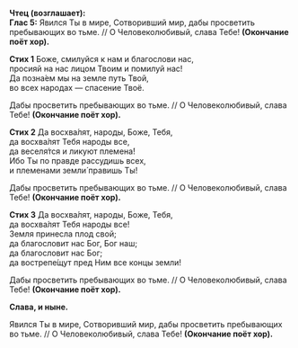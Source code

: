 **Чтец (возглашает):**  
**Глас 5:** Явился Ты в мире, Сотворивший мир, дабы просветить пребывающих во тьме. // О Человеколюбивый, слава Тебе! **(Окончание поёт хор).**

**Стих 1** Боже, смилуйся к нам и благослови нас,  
просияй на нас лицом Твоим и помилуй нас!  
Да позна́ем мы на земле путь Твой,  
во всех народах — спасение Твоё.

Дабы просветить пребывающих во тьме. // О Человеколюбивый, слава Тебе! **(Окончание поёт хор).**

**Стих 2** Да восхва́лят, народы, Боже, Тебя,  
да восхва́лят Тебя народы все,  
да веселя́тся и ликуют племена́!  
Ибо Ты по правде рассудишь всех,  
и племенами земли́ правишь Ты!

Дабы просветить пребывающих во тьме. // О Человеколюбивый, слава Тебе! **(Окончание поёт хор).**

**Стих 3** Да восхва́лят, народы, Боже, Тебя,  
да восхва́лят Тебя народы все!  
Земля принесла плод свой;  
да благословит нас Бог, Бог наш;  
да благословит нас Бог;  
да вострепе́щут пред Ним все концы земли!

Дабы просветить пребывающих во тьме. // О Человеколюбивый, слава Тебе! **(Окончание поёт хор).**

**Слава, и ныне.**

Явился Ты в мире, Сотворивший мир, дабы просветить пребывающих во тьме. // О Человеколюбивый, слава Тебе! **(Окончание поёт хор).**
